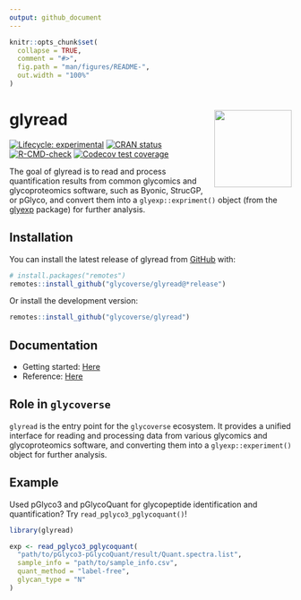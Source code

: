 ```yaml
---
output: github_document
---
```


<!-- README.md is generated from README.Rmd. Please edit that file -->

```r
knitr::opts_chunk$set(
  collapse = TRUE,
  comment = "#>",
  fig.path = "man/figures/README-",
  out.width = "100%"
)
```

# glyread <a href="https://glycoverse.github.io/glyread/"><img src="man/figures/logo.png" align="right" height="138" /></a>

<!-- badges: start -->
[![Lifecycle: experimental](https://img.shields.io/badge/lifecycle-experimental-orange.svg)](https://lifecycle.r-lib.org/articles/stages.html#experimental)
[![CRAN status](https://www.r-pkg.org/badges/version/glyread)](https://CRAN.R-project.org/package=glyread)
[![R-CMD-check](https://github.com/glycoverse/glyread/actions/workflows/R-CMD-check.yaml/badge.svg)](https://github.com/glycoverse/glyread/actions/workflows/R-CMD-check.yaml)
[![Codecov test coverage](https://codecov.io/gh/glycoverse/glyread/graph/badge.svg)](https://app.codecov.io/gh/glycoverse/glyread)
<!-- badges: end -->

The goal of glyread is to read and process quantification results from
common glycomics and glycoproteomics software, such as Byonic, StrucGP,
or pGlyco, and convert them into a `glyexp::expriment()` object 
(from the [glyexp](https://github.com/glycoverse/glyexp) package)
for further analysis.

## Installation

You can install the latest release of glyread from [GitHub](https://github.com/) with:

``` r
# install.packages("remotes")
remotes::install_github("glycoverse/glyread@*release")
```

Or install the development version:

``` r
remotes::install_github("glycoverse/glyread")
```

## Documentation

- Getting started: [Here](https://glycoverse.github.io/glyread/articles/glyread.html)
- Reference: [Here](https://glycoverse.github.io/glyread/reference/index.html)

## Role in `glycoverse`

`glyread` is the entry point for the `glycoverse` ecosystem.
It provides a unified interface for reading and processing data from
various glycomics and glycoproteomics software, and converting them
into a `glyexp::experiment()` object for further analysis.

## Example

Used pGlyco3 and pGlycoQuant for glycopeptide identification and quantification?
Try `read_pglyco3_pglycoquant()`!

```R
library(glyread)

exp <- read_pglyco3_pglycoquant(
  "path/to/pGlyco3-pGlycoQuant/result/Quant.spectra.list",
  sample_info = "path/to/sample_info.csv",
  quant_method = "label-free",
  glycan_type = "N"
)
```
